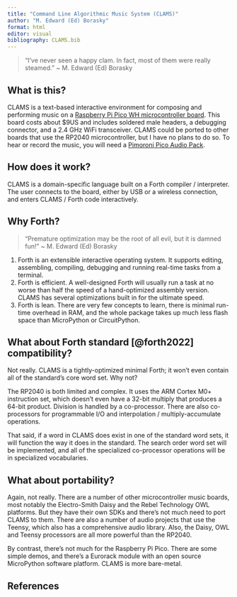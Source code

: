 ```yaml
---
title: "Command Line Algorithmic Music System (CLAMS)"
author: "M. Edward (Ed) Borasky"
format: html
editor: visual
bibliography: CLAMS.bib
---
```


> "I've never seen a happy clam. In fact, most of them were really steamed." \~ M. Edward (Ed) Borasky

## What is this?

CLAMS is a text-based interactive environment for composing and performing music on a [Raspberry Pi Pico WH microcontroller board](https://sbcshop.myshopify.com/products/raspberry-pi-pico-wh?variant=40047914090579). This board costs about \$9US and includes soldered male headers, a debugging connector, and a 2.4 GHz WiFi transceiver. CLAMS could be ported to other boards that use the RP2040 microcontroller, but I have no plans to do so. To hear or record the music, you will need a [Pimoroni Pico Audio Pack](https://shop.pimoroni.com/products/pico-audio-pack?variant=32369490853971).

## How does it work?

CLAMS is a domain-specific language built on a Forth compiler / interpreter. The user connects to the board, either by USB or a wireless connection, and enters CLAMS / Forth code interactively.

## Why Forth?

> "Premature optimization may be the root of all evil, but it is damned fun!" \~ M. Edward (Ed) Borasky

1.  Forth is an extensible interactive operating system. It supports editing, assembling, compiling, debugging and running real-time tasks from a terminal.
2.  Forth is efficient. A well-designed Forth will usually run a task at no worse than half the speed of a hand-optimized assembly version. CLAMS has several optimizations built in for the ultimate speed.
3.  Forth is lean. There are very few concepts to learn, there is minimal run-time overhead in RAM, and the whole package takes up much less flash space than MicroPython or CircuitPython.

## What about Forth standard [@forth2022] compatibility?

Not really. CLAMS is a tightly-optimized minimal Forth; it won't even contain all of the standard's core word set. Why not?

The RP2040 is both limited and complex. It uses the ARM Cortex M0+ instruction set, which doesn't even have a 32-bit multiply that produces a 64-bit product. Division is handled by a co-processor. There are also co-processors for programmable I/O and interpolation / multiply-accumulate operations.

That said, if a word in CLAMS does exist in one of the standard word sets, it will function the way it does in the standard. The search order word set will be implemented, and all of the specialized co-processor operations will be in specialized vocabularies.

## What about portability?

Again, not really. There are a number of other microcontroller music boards, most notably the Electro-Smith Daisy and the Rebel Technology OWL platforms. But they have their own SDKs and there's not much need to port CLAMS to them. There are also a number of audio projects that use the Teensy, which also has a comprehensive audio library. Also, the Daisy, OWL and Teensy processors are all more powerful than the RP2040.

By contrast, there's not much for the Raspberry Pi Pico. There are some simple demos, and there's a Eurorack module with an open source MicroPython software platform. CLAMS is more bare-metal.

## References

